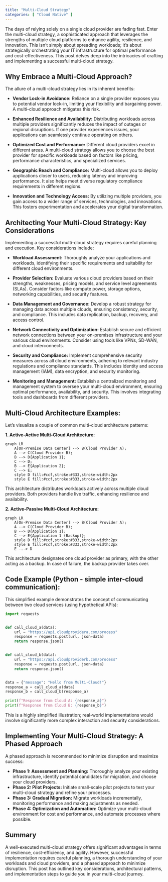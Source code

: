 ```yaml
---
title: "Multi-Cloud Strategy"
categories: [ "Cloud Native" ]
---
```



The days of relying solely on a single cloud provider are fading fast.  Enter the multi-cloud strategy, a sophisticated approach that leverages the strengths of multiple cloud platforms to enhance agility, resilience, and innovation.  This isn't simply about spreading workloads; it's about strategically orchestrating your IT infrastructure for optimal performance and cost-effectiveness. This post delves deep into the intricacies of crafting and implementing a successful multi-cloud strategy.


## Why Embrace a Multi-Cloud Approach?

The allure of a multi-cloud strategy lies in its inherent benefits:

* **Vendor Lock-in Avoidance:**  Reliance on a single provider exposes you to potential vendor lock-in, limiting your flexibility and bargaining power.  A multi-cloud approach mitigates this risk.

* **Enhanced Resilience and Availability:** Distributing workloads across multiple providers significantly reduces the impact of outages or regional disruptions.  If one provider experiences issues, your applications can seamlessly continue operating on others.

* **Optimized Cost and Performance:**  Different cloud providers excel in different areas. A multi-cloud strategy allows you to choose the best provider for specific workloads based on factors like pricing, performance characteristics, and specialized services.

* **Geographic Reach and Compliance:**  Multi-cloud allows you to deploy applications closer to users, reducing latency and improving performance.  It also helps meet diverse regulatory compliance requirements in different regions.

* **Innovation and Technology Access:**  By utilizing multiple providers, you gain access to a wider range of services, technologies, and innovations.  This fosters experimentation and accelerates your digital transformation.


## Architecting Your Multi-Cloud Strategy: Key Considerations

Implementing a successful multi-cloud strategy requires careful planning and execution. Key considerations include:

* **Workload Assessment:**  Thoroughly analyze your applications and workloads, identifying their specific requirements and suitability for different cloud environments.

* **Provider Selection:**  Evaluate various cloud providers based on their strengths, weaknesses, pricing models, and service level agreements (SLAs). Consider factors like compute power, storage options, networking capabilities, and security features.

* **Data Management and Governance:**  Develop a robust strategy for managing data across multiple clouds, ensuring consistency, security, and compliance.  This includes data replication, backup, recovery, and access control.

* **Network Connectivity and Optimization:**  Establish secure and efficient network connections between your on-premises infrastructure and your various cloud environments.  Consider using tools like VPNs, SD-WAN, and cloud interconnects.

* **Security and Compliance:**  Implement comprehensive security measures across all cloud environments, adhering to relevant industry regulations and compliance standards.  This includes identity and access management (IAM), data encryption, and security monitoring.

* **Monitoring and Management:**  Establish a centralized monitoring and management system to oversee your multi-cloud environment, ensuring optimal performance, availability, and security.  This involves integrating tools and dashboards from different providers.


##  Multi-Cloud Architecture Examples:

Let's visualize a couple of common multi-cloud architecture patterns:

**1. Active-Active Multi-Cloud Architecture:**

```mermaid
graph LR
    A[On-Premise Data Center] --> B(Cloud Provider A);
    A --> C(Cloud Provider B);
    B --> D{Application 1};
    C --> D;
    B --> E{Application 2};
    C --> E;
    style D fill:#ccf,stroke:#333,stroke-width:2px
    style E fill:#ccf,stroke:#333,stroke-width:2px
```

This architecture distributes workloads actively across multiple cloud providers. Both providers handle live traffic, enhancing resilience and availability.

**2. Active-Passive Multi-Cloud Architecture:**

```mermaid
graph LR
    A[On-Premise Data Center] --> B(Cloud Provider A);
    A --> C(Cloud Provider B);
    B --> D{Application 1};
    C --> E{Application 1 (Backup)};
    style D fill:#ccf,stroke:#333,stroke-width:2px
    style E fill:#ccf,stroke:#333,stroke-width:2px
    E -.-> D
```

This architecture designates one cloud provider as primary, with the other acting as a backup.  In case of failure, the backup provider takes over.



##  Code Example (Python - simple inter-cloud communication):

This simplified example demonstrates the concept of communicating between two cloud services (using hypothetical APIs):

```python
import requests


def call_cloud_a(data):
    url = "https://api.cloudprovidera.com/process"
    response = requests.post(url, json=data)
    return response.json()


def call_cloud_b(data):
    url = "https://api.cloudproviderb.com/process"
    response = requests.post(url, json=data)
    return response.json()


data = {"message": "Hello from Multi-Cloud!"}
response_a = call_cloud_a(data)
response_b = call_cloud_b(response_a)

print(f"Response from Cloud A: {response_a}")
print(f"Response from Cloud B: {response_b}")

```

This is a highly simplified illustration; real-world implementations would involve significantly more complex interaction and security considerations.


## Implementing Your Multi-Cloud Strategy: A Phased Approach

A phased approach is recommended to minimize disruption and maximize success:

* **Phase 1: Assessment and Planning:** Thoroughly analyze your existing infrastructure, identify potential candidates for migration, and choose your cloud providers.
* **Phase 2: Pilot Projects:** Initiate small-scale pilot projects to test your multi-cloud strategy and refine your processes.
* **Phase 3: Gradual Migration:** Migrate workloads incrementally, monitoring performance and making adjustments as needed.
* **Phase 4: Optimization and Automation:**  Optimize your multi-cloud environment for cost and performance, and automate processes where possible.


## Summary

A well-executed multi-cloud strategy offers significant advantages in terms of resilience, cost-efficiency, and agility.  However, successful implementation requires careful planning, a thorough understanding of your workloads and cloud providers, and a phased approach to minimize disruption.  This post has outlined key considerations, architectural patterns, and implementation steps to guide you in your multi-cloud journey.

